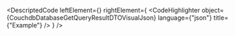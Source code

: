 
<DescriptedCode
  leftElement={<CouchdbDatabaseGetQueryResultDTODesc />}
  rightElement={
    <CodeHighlighter
      object={CouchdbDatabaseGetQueryResultDTOVisualJson}
      language={"json"}
      title={"Example"}
    />
  }
/>
